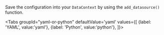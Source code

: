 <!--

---Import---
<SaveTheDatasourceConfigurationToYourDatacontext />

---Header---
### 4. Save the Datasource configuration to your DataContext
-->

Save the configuration into your `DataContext` by using the `add_datasource()` function.

<Tabs
groupId="yaml-or-python"
defaultValue='yaml'
values={[
{label: 'YAML', value:'yaml'},
{label: 'Python', value:'python'},
]}>

<TabItem value="yaml">

```python file=../../../../../../tests/integration/docusaurus/connecting_to_your_data/cloud/s3/pandas/inferred_and_runtime_yaml_example.py#L41
```

</TabItem>

<TabItem value="python">

```python file=../../../../../../tests/integration/docusaurus/connecting_to_your_data/cloud/s3/pandas/inferred_and_runtime_python_example.py#L42
```

</TabItem>

</Tabs>
